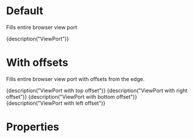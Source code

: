 
<Meta title="Components|ViewPort" component={ViewPort} />

# Default

Fills entire browser view port

<Preview>
	<Story name="Default">
		<ViewPort style={blue}>{description("ViewPort")}</ViewPort>
	</Story>
</Preview>

# With offsets

Fills entire browser view port with offsets from the edge.

<Preview>
	<Story name="Top offset">
		<ViewPort style={blue} top={50}>
			{description("ViewPort with top offset")}
		</ViewPort>
	</Story>
	<Story name="Right offset">
		<ViewPort style={blue} right={50}>
			{description("ViewPort with right offset")}
		</ViewPort>
	</Story>
	<Story name="Bottom offset">
		<ViewPort style={blue} bottom={50}>
			{description("ViewPort with bottom offset")}
		</ViewPort>
	</Story>
	<Story name="Left offset">
		<ViewPort style={blue} left={50}>
			{description("ViewPort with left offset")}
		</ViewPort>
	</Story>
</Preview>

# Properties

<Props of={ViewPort} />
